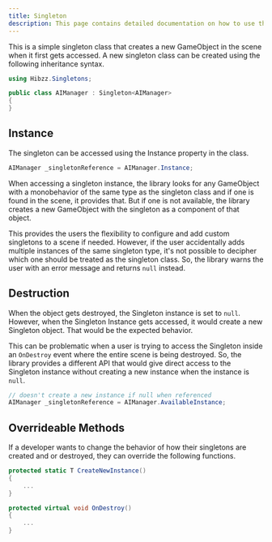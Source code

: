 ```yaml
---
title: Singleton
description: This page contains detailed documentation on how to use the Singleton class
---
```


This is a simple singleton class that creates a new GameObject in the scene when it first gets accessed. A new singleton class can be created using the following inheritance syntax.

```csharp
using Hibzz.Singletons;

public class AIManager : Singleton<AIManager>
{
}
```

## Instance
The singleton can be accessed using the Instance property in the class.

```csharp
AIManager _singletonReference = AIManager.Instance;
```

When accessing a singleton instance, the library looks for any GameObject with a monobehavior of the same type as the singleton class and if one is found in the scene, it provides that. But if one is not available, the library creates a new GameObject with the singleton as a component of that object.

This provides the users the flexibility to configure and add custom singletons to a scene if needed. However, if the user accidentally adds multiple instances of the same singleton type, it's not possible to decipher which one should be treated as the singleton class. So, the library warns the user with an error message and returns `null` instead.


## Destruction
When the object gets destroyed, the Singleton instance is set to `null`. However, when the Singleton Instance gets accessed, it would create a new Singleton object. That would be the expected behavior.

This can be problematic when a user is trying to access the Singleton inside an `OnDestroy` event where the entire scene is being destroyed. So, the library provides a different API that would give direct access to the Singleton instance without creating a new instance when the instance is `null`.

```csharp
// doesn't create a new instance if null when referenced
AIManager _singletonReference = AIManager.AvailableInstance;
```

## Overrideable Methods
If a developer wants to change the behavior of how their singletons are created and or destroyed, they can override the following functions.

```csharp
protected static T CreateNewInstance() 
{
    ...
}

protected virtual void OnDestroy()
{
    ...
}
```

